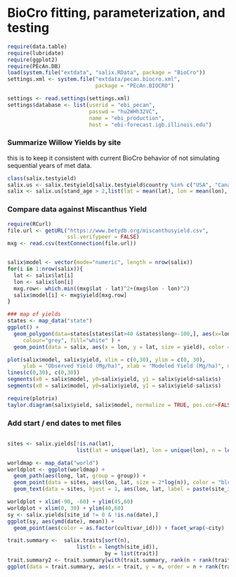 BioCro fitting, parameterization, and testing 
========================================================

```r
require(data.table)
require(lubridate)
require(ggplot2)
require(PEcAn.DB)
load(system.file("extdata", "salix.RData", package = "BioCro"))
settings.xml <- system.file("extdata/pecan.biocro.xml", 
                            package = "PEcAn.BIOCRO")

settings <- read.settings(settings.xml)
settings$database <- list(userid = "ebi_pecan", 
                          passwd = "hu2WHh32VC", 
                          name = "ebi_production", 
                          host = "ebi-forecast.igb.illinois.edu")

```

### Summarize Willow Yields by site

this is to keep it consistent with current BioCro behavior of not simulating sequential years of met data.

```r
class(salix.testyield)
salix.us <- salix.testyield[salix.testyield$country %in% c("USA", "Canada")]
salix <- salix.us[stand_age > 2,list(lat = mean(lat), lon = mean(lon), yield = mean(annual_yield), s = sd(annual_yield)), by = site]

```

### Compare data against Miscanthus Yield

```r

require(RCurl)
file.url <- getURL("https://www.betydb.org/miscanthusyield.csv", 
                   ssl.verifypeer = FALSE)
mxg <- read.csv(textConnection(file.url))


salix$model <- vector(mode="numeric", length = nrow(salix))
for(i in 1:nrow(salix)){
  lat <- salix$lat[i]
  lon <- salix$lon[i]
  mxg.row<- which.min((mxg$lat - lat)^2+(mxg$lon - lon)^2)
  salix$model[i] <- mxg$yield[mxg.row]
}

### map of yields
states <- map_data("state")
ggplot() + 
  geom_polygon(data=states[states$lat>40 &states$long>-100,], aes(x=long, y=lat, group = group),
     colour="grey", fill="white" ) + 
  geom_point(data = salix, aes(x = lon, y = lat, size = yield), color = 'black') 

plot(salix$model, salix$yield, xlim = c(0,30), ylim = c(0, 30), 
     ylab = "Observed Yield (Mg/ha)", xlab = "Modeled Yield (Mg/ha)", main = "WillowCro v1 results*")
lines(c(0,30), c(0,30))
segments(x0 = salix$model, y0=salix$yield, y1 = salix$yield+salix$s)
segments(x0 = salix$model, y0=salix$yield, y1 = salix$yield-salix$s)

require(plotrix)
taylor.diagram(salix$yield, salix$model, normalize = TRUE, pos.cor=FALSE)

```


### Add start / end dates to met files

```r


```


```r



sites <- salix.yields[!is.na(lat), 
                      list(lat = unique(lat), lon = unique(lon), n = length(lat), city, sitename), by = site_id]

worldmap <- map_data("world") 
worldplot <- ggplot(worldmap) + 
  geom_path(aes(long, lat, group = group)) + 
  geom_point(data = sites, aes(lon, lat, size = 2*log(n)), color = "blue") + theme_bw() + ggtitle("Sites with Salix Yield Data") +
  geom_text(data = sites, hjust = 1, aes(lon, lat, label = paste(site_id, ifelse(is.na(city), substr(sitename, 1, 10), city))))

worldplot + xlim(-90, -60) + ylim(45,60)
worldplot + xlim(0, 30) + ylim(40,60)
sy <- salix.yields[site_id != 0 & !is.na(date),]
ggplot(sy, aes(ymd(date), mean)) + 
  geom_point(aes(color = as.factor(cultivar_id))) + facet_wrap(~city)

```

```r
trait.summary <-  salix.traits[sort(n), 
                      list(n = length(site_id)), 
                               by = list(trait)]
trait.summary2 <- trait.summary[with(trait.summary, rank(n + rank(trait)/1000)),]
ggplot(data = trait.summary, aes(x = trait, y = n, order = n + rank(trait)/100)) + geom_point() + geom_linerange(aes(ymin = 0, ymax = n)) #+ coord_flip() + theme_bw()

```